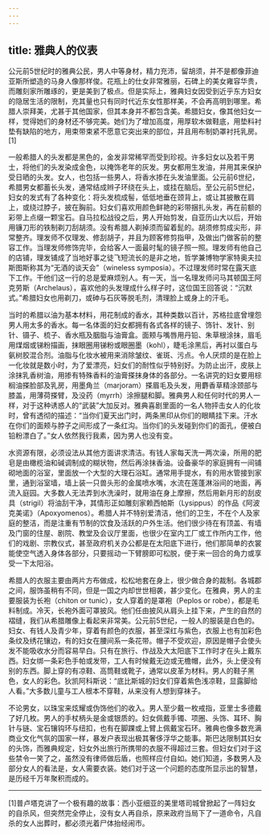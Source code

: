 ```yaml
---
---
---
```

title: 雅典人的仪表
---




公元前5世纪时的雅典公民，男人中等身材，精力充沛，留胡须，并不是都像菲迪亚斯所塑造的马身人像那样俊。花瓶上的仕女非常雅丽，石碑上的美女雍容华贵，而雕刻家所雕琢的，更是美到了极点。但是实际上，雅典妇女因受到近乎东方妇女的隐居生活的限制，充其量也只有同时代近东女性那样美，不会再高明到哪里。希腊人崇拜美，尤甚于其他国家，但其本身并不都包含美。希腊妇女，像其他妇女一样，觉得她们的身材还不够完美。她们为了增加高度，用厚软木做鞋底，用垫料衬垫有缺陷的地方，用束带束紧不愿意它突出来的部位，并且用布制奶罩衬托乳房。[1]

一般希腊人的头发都是黑色的，金发非常稀罕而受到珍视。许多妇女以及若干男士，将他们的头发染成金色，以掩饰老年的灰发。男女都用生发油，并用其来保护受日晒的头发。女人，也包括一些男人，将香水掺在头发油里面。公元前6世纪，希腊男女都蓄长头发，通常结成辫子环绕在头上，或挂在脑后。至公元前5世纪，妇女的发式有了各种变化：将头发梳成髻，低低地垂在颈背上，或让其披散在肩上，或绕过脖子，披在胸前。妇女们喜欢用颜色鲜艳的彩带捆扎头发，再在前额的彩带上点缀一颗宝石。自马拉松战役之后，男人开始剪发，自亚历山大以后，开始用镰刀形的铁制剃刀刮胡须。没有希腊人剃掉须而留着髭的。胡须修剪成尖形，非常整齐。理发师不仅理发、修刮胡子，并且为顾客修剪指甲，及做出门做客前的整容工作。当理发师修饰完毕，会给客人一面最时髦的镜子照一照。理发师有他自己的店铺，理发铺成了当地好事之徒飞短流长的是非之地，哲学兼博物学家特奥夫拉斯图斯称其为“无酒的谈天会”（wineless symposia）。不过理发师时常在露天底下工作。干他们这一行的总是爱麻烦别人。有一天，当一名理发师问马其顿国王阿克劳斯（Archelaus），喜欢他的头发理成什么样子时，这位国王回答说：“沉默式。”希腊妇女也用剃刀，或砷与石灰等脱毛剂，清理脸上或身上的汗毛。

当时的希腊以油为基本材料，用花制成的香水，其种类数以百计，苏格拉底曾埋怨男人用太多的香水。每一名体面的妇女都拥有各式各样的镜子、饰针、发针、别针、镊子、梳子、香水瓶及胭脂与油膏盒。面颊与嘴唇用丹铅、朱草根涂抹，眉毛用煤烟或锑粉描画，抹眼圈用锑粉或眼圈墨（kohl），睫毛涂黑后，再衬以蛋白与氨树胶混合剂。油脂与化妆水被用来消除皱纹、雀斑、污点。令人厌烦的是在脸上一化妆就是数小时，为了爱漂亮，妇女们的耐性似乎特别好。为防止出汗，皮肤上涂抹乳香树油，用掺有特殊香料的油膏搽抹身体的各部分。一名讲究的妇女要用棕榈油搽脸部及乳房，用墨角兰（marjoram）搽眉毛及头发，用麝香草精涂颈部与膝盖，用薄荷搽臂，及没药（myrrh）涂擦腿和脚。雅典男人和任何时代的男人一样，对于这种诱惑人的“武装”大加反对。雅典喜剧里面的一名人物抨击女人的化妆时，曾有透彻的描述：“当你们夏天出门时，两条黑印从你们的眼睛挂下来。汗水在你们的面颊与脖子之间形成了一条红沟。当你们的头发碰到你们的面孔，便被白铅粉漂白了。”女人依然我行我素，因为男人也没有变。

水资源有限，必须设法从其他方面讲求清洁。有钱人家每天洗一两次澡，所用的肥皂是由橄榄油和碱调制成的糊状物，然后再涂抹香油。设备豪华的家庭拥有一间铺砌地面的浴室，里面放一个大型的大理石浴缸。通常用手提水，有的用水管接到家里，通到浴室墙，墙上装一只兽头形的金属喷水嘴，水流在莲蓬淋浴间的地面，再流入庭园。大多数人无法弄到水洗澡时，就用油在身上摩擦，然后用新月形的刮皮具（strigil）将油刮干净，其情形正如雕刻家赖西帕斯（Lysippus）的作品《阿波克美诺》（Apoxyomenos）。希腊人并不特别爱清洁，他们的卫生，不在个人及家庭的整洁，而是注重有节制的饮食及活跃的户外生活。他们很少待在有顶盖、有墙及门窗的住屋、剧院、教堂及会议厅里面，也很少在室内工厂或工作所内工作，他们的戏剧、宗教仪式，甚至政府机关办公都是在太阳底下进行，他们那简单的衣裳能使空气透入身体各部分，只要摇动一下臂膀即可松脱，便于来一回合的角力或享受一下太阳浴。

希腊人的衣服主要由两片方布做成，松松地套在身上，很少做合身的裁制。各城郡之间，服饰虽稍有不同，但是一国之内却世世相袭，甚少变化。在雅典，男人的主要服装为长袍（chiton or tunic），女人穿着的是罩袍（Peplos or robe），都是毛料制成。冷天，长袍外面可罩披风。他们任由披风从肩头上挂下来，产生的自然的褶缝，我们从希腊雕像上看起来非常美。公元前5世纪，一般人的服装是白色的。妇女、有钱人及青少年，穿着有颜色的衣服，甚至深红与紫色，衣服上也有加彩色条纹及绣花镶边，有的妇女在腰间系一条花带。帽子不受欢迎，原因是帽子会使头发不能吸收水分而容易早白。只有在旅行、作战及大太阳底下工作时才在头上戴东西。妇女绑一条彩色手帕或发带，工人有时候戴无边或无檐帽，此外，头上便没有别的东西。脚上穿的有凉鞋、高筒鞋或靴子，通常以皮革为材料。男人的鞋子黑色，女人的彩色。狄凯阿科斯说：“底比斯城的妇女们穿着紫色浅凉鞋，显露脚给人看。”大多数儿童与工人根本不穿鞋，从来没有人想到穿袜子。

不论男女，以珠宝来炫耀或伪饰他们的收入。男人至少戴一枚戒指，亚里士多德戴了好几枚。男人的手杖柄头是金或银质的。妇女佩戴手镯、项圈、头饰、耳环、胸针与链、宝石镶钩环与纽扣，也有在脚踝或上臂上佩戴宝石环。雅典也像多数充满商业文化气氛的国家一样，暴发户表现出极其奢侈浮华之能事。斯巴达限制其妇女的头饰，而雅典规定，妇女外出旅行所携带的衣服不得超过三套。但妇女们对于这些禁令一笑了之，虽然没有律师做后盾，也照样应付自如。她们知道，多数男人及部分女人的看法是，女人需要衣装。她们对于这一个问题的态度所显示出的智慧，是历经千万年聚积而成的。



* * *



[1]普卢塔克讲了一个极有趣的故事：西小亚细亚的美里塔司城曾掀起了一阵妇女的自杀风，但突然完全停止，没有女人再自杀，原来政府当局下了一道命令，凡自杀的女人出葬时，都必须光着尸体抬经闹市。
